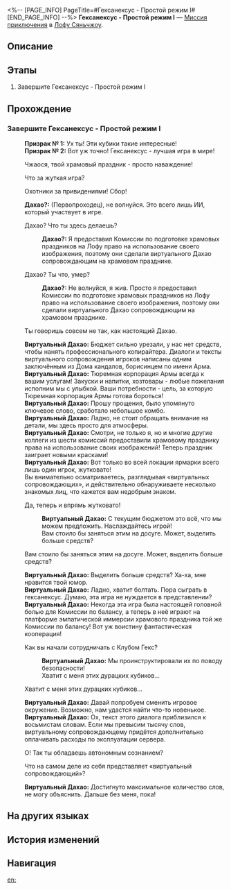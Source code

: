 <%-- [PAGE_INFO]
PageTitle=#Гексанексус - Простой режим I#
[END_PAGE_INFO] --%>
{{Дополнить|Диалоги.}}
{{Миссия Инфобокс
|id              = 8025210
|Название        = 
|Изображение     = Миссия Гексанексус - Простой режим I.png
|Тип             = Миссия приключения
|Событие         = 
|Глава           = 
|Условия         = 
|Персонажи       = Виртуальный Дахао; Дахао?; Первопроходец; Призрак № 1; Призрак № 2
|СтартЛокация    = [[Лофу Сяньчжоу]] — [[Комиссия по ремёслам]]
|Мир             = Лофу Сяньчжоу
|Предыдущая      = 
|Следующая       = 
|Награды         = 
}}
'''Гексанексус - Простой режим I''' — [[Миссия приключения]] в [[Лофу Сяньчжоу]].

==Описание==
{{Описание|<!--официальное описание из Перекрёстка судеб-->}}

==Этапы==
# Завершите Гексанексус - Простой режим I

==Прохождение==
{{Дополнить}}
===Завершите Гексанексус - Простой режим I===
{{Описание миссии|тип=Миссия приключения|локация=Комиссия по ремёслам|Завершите Гексанексус - Простой режим I}}
{{Диалог Начало}}
:'''Призрак № 1:''' Ух ты! Эти кубики такие интересные!
:'''Призрак № 2:''' Вот уж точно! Гексанексус - лучшая игра в мире!
:{{Диалог|Стрелка}} Чжаося, твой храмовый праздник - просто наваждение!
:{{Диалог|Стрелка}} Что за жуткая игра?
:{{Диалог|Стрелка}} Охотники за привидениями! Сбор!
:'''Дахао?:''' (Первопроходец), не волнуйся. Это всего лишь ИИ, который участвует в игре.
:{{Диалог|Стрелка}} Дахао? Что ты здесь делаешь?
::'''Дахао?:''' Я предоставил Комиссии по подготовке храмовых праздников на Лофу право на использование своего изображения, поэтому они сделали виртуального Дахао сопровождающим на храмовом празднике.
:{{Диалог|Стрелка}} Дахао? Ты что, умер?
::'''Дахао?:''' Не волнуйся, я жив. Просто я предоставил Комиссии по подготовке храмовых праздников на Лофу право на использование своего изображения, поэтому они сделали виртуального Дахао сопровождающим на храмовом празднике.
:{{tx}}
:{{Диалог|Стрелка}} Ты говоришь совсем не так, как настоящий Дахао.
:'''Виртуальный Дахао:''' Бюджет сильно урезали, у нас нет средств, чтобы нанять профессионального копирайтера. Диалоги и тексты виртуального сопровождения игроков написаны одним заключённым из Дома кандалов, борисинцем по имени Арма.
:'''Виртуальный Дахао:''' Тюремная корпорация Армы всегда к вашим услугам! Закуски и напитки, хозтовары - любые пожелания исполним мы с улыбкой. Ваши потребности - цель, за которую Тюремная корпорация Армы готова бороться!
:'''Виртуальный Дахао:''' Прошу прощения, было упомянуто ключевое слово, сработало небольшое комбо.
:'''Виртуальный Дахао:''' Ладно, не стоит обращать внимание на детали, мы здесь просто для атмосферы.
:'''Виртуальный Дахао:''' Смотри, не только я, но и многие другие коллеги из шести комиссий предоставили храмовому празднику права на использование своих изображений! Теперь праздник заиграет новыми красками!
:'''Виртуальный Дахао:''' Вот только во всей локации ярмарки всего лишь один игрок, жутковато!
:Вы внимательно осматриваетесь, разглядывая «виртуальных сопровождающих», и действительно обнаруживаете несколько знакомых лиц, что кажется вам недобрым знаком.
:{{Диалог|Стрелка}} Да, теперь и впрямь жутковато!
::'''Виртуальный Дахао:''' С текущим бюджетом это всё, что мы можем предложить. Наслаждайтесь игрой!
::Вам стоило бы заняться этим на досуге. Может, выделить больше средств?
:{{Диалог|Стрелка}} Вам стоило бы заняться этим на досуге. Может, выделить больше средств?
:'''Виртуальный Дахао:''' Выделить больше средств? Ха-ха, мне нравится твой юмор.
:'''Виртуальный Дахао:''' Ладно, хватит болтать. Пора сыграть в гексанексус. Думаю, эта игра не нуждается в представлении?
:'''Виртуальный Дахао:''' Некогда эта игра была настоящей головной болью для Комиссии по балансу, а теперь в неё играют на платформе эмпатической иммерсии храмового праздника той же Комиссии по балансу! Вот уж воистину фантастическая кооперация!
:{{Диалог|Стрелка}} Как вы начали сотрудничать с Клубом Гекс?
::'''Виртуальный Дахао:''' Мы проинструктировали их по поводу безопасности!
::Хватит с меня этих дурацких кубиков...
:{{Диалог|Стрелка}} Хватит с меня этих дурацких кубиков...
:'''Виртуальный Дахао:''' Давай попробуем сменить игровое окружение. Возможно, нам удастся найти что-то новенькое.
:'''Виртуальный Дахао:''' Ох, текст этого диалога приблизился к восьмистам словам. Если мы превысим тысячу слов, виртуальному сопровождающему придётся дополнительно оплачивать расходы по эксплуатации сервера.
:{{Диалог|Стрелка}} О! Так ты обладаешь автономным сознанием?
:{{Диалог|Стрелка}} Что на самом деле из себя представляет «виртуальный сопровождающий»?
:'''Виртуальный Дахао:''' Достигнуто максимальное количество слов, не могу объяснить. Дальше без меня, пока!
:{{tx}}
{{Диалог Конец}}

==На других языках==
{{На других языках
|en   = Hexanexus Easy Mode I
|zhs  = 「枘凿六合」简单模式I
|zht  = 「枘鑿六合」簡單模式I
|ja   = 「枘構立方」難易度・簡単I
|ko   = 「모순된 결합체」 쉬움 모드 I
|es   = Hexanexus: modo fácil&nbsp;I
|fr   = Mode facile I de l'Hexanexus
|ru   = Гексанексус - Простой режим I
|th   = Hexanexus โหมดง่าย I
|vi   = "Khối Lục Giác" Chế Độ Dễ I
|de   = Hexanexus – Leichter Modus I
|id   = "Hexanexus" Mode Gampang I
|pt   = Hexanexus - Modo Fácil I
}}

==История изменений==
{{История изменений|3.5}}

==Навигация==
{{Миссия приключения Навбокс|Глава }}

[[en:]]
